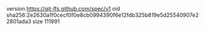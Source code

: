 version https://git-lfs.github.com/spec/v1
oid sha256:2e2630a1f0cecf0f0e8cb0994390f6e12fdb325b819e5d25540907e22801ada3
size 111991
